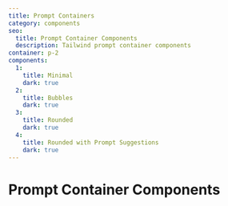 ```yaml
---
title: Prompt Containers
category: components
seo:
  title: Prompt Container Components
  description: Tailwind prompt container components
container: p-2
components:
  1:
    title: Minimal
    dark: true
  2:
    title: Bubbles
    dark: true
  3:
    title: Rounded
    dark: true
  4:
    title: Rounded with Prompt Suggestions
    dark: true
---
```


# Prompt Container Components

<ComponentsList
  componentsData={componentsData}
  componentContainer={componentContainer}
/>
